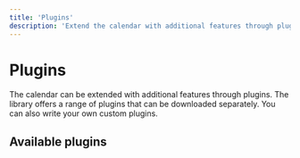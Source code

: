 ```yaml
---
title: 'Plugins'
description: 'Extend the calendar with additional features through plugins.'
---
```


# Plugins

The calendar can be extended with additional features through plugins. The library offers a range of plugins that can be downloaded separately.
You can also write your own custom plugins.

## Available plugins


<Cards num={2}>
  <Cards.Card
    arrow
    title="Drag and drop"
    href="/docs/calendar/plugins/drag-and-drop"
  ></Cards.Card>
  <Cards.Card
    arrow
    title="Resize"
    href="/docs/calendar/plugins/resize"
  ></Cards.Card>
</Cards>

<Cards num={2}>
  <Cards.Card
    arrow
    title="Event modal"
    href="/docs/calendar/plugins/event-modal"
  ></Cards.Card>
  <Cards.Card
    arrow
    title="Event recurrence"
    href="/docs/calendar/plugins/recurrence"
  ></Cards.Card>
</Cards>


<Cards num={2}>
  <Cards.Card
    arrow
    title="Scroll controller"
    href="/docs/calendar/plugins/scroll-controller"
  ></Cards.Card>
  <Cards.Card
    arrow
    title="Calendar controls"
    href="/docs/calendar/plugins/calendar-controls"
  ></Cards.Card>
</Cards>

<Cards num={2}>
  <Cards.Card
    arrow
    title="Current time indicator"
    href="/docs/calendar/plugins/current-time"
  ></Cards.Card>
  <Cards.Card
    arrow
    title="Events Service"
    href="/docs/calendar/plugins/events-service"
  ></Cards.Card>
</Cards>

<Cards num={2}>
  <Cards.Card
    arrow
    title="Custom plugins"
    href="/docs/calendar/plugins/custom-plugins"
  ></Cards.Card>
</Cards>







